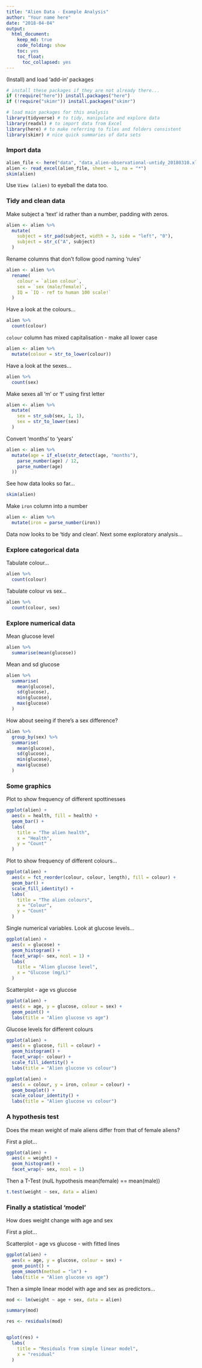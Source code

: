 ```yaml
---
title: "Alien Data - Example Analysis"
author: "Your name here"
date: "2018-04-04"
output:
  html_document:
    keep_md: true
    code_folding: show
    toc: yes
    toc_float:
      toc_collapsed: yes
---
```


(Install) and load 'add-in' packages

```r
# install these packages if they are not already there...
if (!require("here")) install.packages("here")
if (!require("skimr")) install.packages("skimr")

# load main packages for this analysis
library(tidyverse) # to tidy, manipulate and explore data
library(readxl) # to import data from Excel
library(here) # to make referring to files and folders consistent
library(skimr) # nice quick summaries of data sets
```

### Import data

```r
alien_file <- here("data", "data_alien-observational-untidy_20180310.xlsx")
alien <- read_excel(alien_file, sheet = 1, na = "*")
skim(alien)
```

Use `View (alien)` to eyeball the data too.

### Tidy and clean data

Make subject a 'text' id rather than a number, padding with zeros.

```r
alien <- alien %>%
  mutate(
    subject = str_pad(subject, width = 3, side = "left", "0"),
    subject = str_c("A", subject)
  )
```

Rename columns that don't follow good naming 'rules'

```r
alien <- alien %>%
  rename(
    colour = `alien colour`,
    sex = `sex (male/female)`,
    IQ = `IQ - ref to human 100 scale!`
  )
```

Have a look at the colours...

```r
alien %>%
  count(colour)
```


`colour` column has mixed capitalisation - make all lower case

```r
alien <- alien %>%
  mutate(colour = str_to_lower(colour))
```

Have a look at the sexes...

```r
alien %>%
  count(sex)
```

Make sexes all 'm' or 'f' using first letter

```r
alien <- alien %>%
  mutate(
    sex = str_sub(sex, 1, 1),
    sex = str_to_lower(sex)
  )
```

Convert 'months' to 'years'

```r
alien <- alien %>%
  mutate(age = if_else(str_detect(age, "months"),
    parse_number(age) / 12,
    parse_number(age)
  ))
```

See how data looks so far...

```r
skim(alien)
```

Make `iron` column into a number

```r
alien <- alien %>%
  mutate(iron = parse_number(iron))
```

Data now looks to be 'tidy and clean'. Next some exploratory analysis...

### Explore categorical data

Tabulate colour...
```r
alien %>%
  count(colour)
```

Tabulate colour vs sex...
```r
alien %>%
  count(colour, sex)
```

### Explore numerical data

Mean glucose level
```r
alien %>%
  summarise(mean(glucose))
```

Mean and sd glucose
```r
alien %>%
  summarise(
    mean(glucose),
    sd(glucose),
    min(glucose),
    max(glucose)
  )
```

How about seeing if there's a sex difference?
```r
alien %>%
  group_by(sex) %>%
  summarise(
    mean(glucose),
    sd(glucose),
    min(glucose),
    max(glucose)
  )
```


### Some graphics

Plot to show frequency of different spottinesses
```r
ggplot(alien) +
  aes(x = health, fill = health) +
  geom_bar() +
  labs(
    title = "The alien health",
    x = "Health",
    y = "Count"
  )
```

Plot to show frequency of different colours...
```r
ggplot(alien) +
  aes(x = fct_reorder(colour, colour, length), fill = colour) +
  geom_bar() +
  scale_fill_identity() +
  labs(
    title = "The alien colours",
    x = "Colour",
    y = "Count"
  )
```

Single numerical variables. Look at glucose levels...
```r
ggplot(alien) +
  aes(x = glucose) +
  geom_histogram() +
  facet_wrap(~ sex, ncol = 1) +
  labs(
    title = "Alien glucose level",
    x = "Glucose (mg/L)"
  )
```

Scatterplot - age vs glucose
```r
ggplot(alien) +
  aes(x = age, y = glucose, colour = sex) +
  geom_point() +
  labs(title = "Alien glucose vs age")
```


Glucose levels for different colours

```r
ggplot(alien) +
  aes(x = glucose, fill = colour) +
  geom_histogram() +
  facet_wrap(~ colour) +
  scale_fill_identity() +
  labs(title = "Alien glucose vs colour")
```

```r
ggplot(alien) +
  aes(x = colour, y = iron, colour = colour) +
  geom_boxplot() +
  scale_colour_identity() +
  labs(title = "Alien glucose vs colour")
```


### A hypothesis test

Does the mean weight of male aliens differ from that of female aliens?

First a plot...
```r
ggplot(alien) +
  aes(x = weight) +
  geom_histogram() +
  facet_wrap(~ sex, ncol = 1)
```

Then a T-Test (nulL hypothesis mean(female) == mean(male))

```r
t.test(weight ~ sex, data = alien)
```

### Finally a statistical 'model'

How does weight change with age and sex

First a plot...

Scatterplot - age vs glucose - with fitted lines
```r
ggplot(alien) +
  aes(x = age, y = glucose, colour = sex) +
  geom_point() +
  geom_smooth(method = "lm") +
  labs(title = "Alien glucose vs age")
```

Then a simple linear model with age and sex as predictors...

```r
mod <- lm(weight ~ age + sex, data = alien)
```

```r
summary(mod)
```
```r
res <- residuals(mod)


qplot(res) +
  labs(
    title = "Residuals from simple linear model",
    x = "residual"
  )
```







